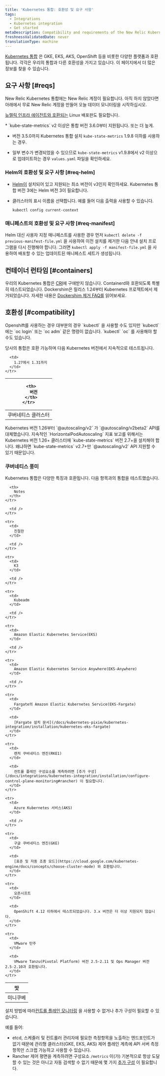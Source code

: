 ```yaml
---
title: 'Kubernetes 통합: 호환성 및 요구 사항'
tags:
  - Integrations
  - Kubernetes integration
  - Get started
metaDescription: Compatibility and requirements of the New Relic Kubernetes integration.
freshnessValidatedDate: never
translationType: machine
---
```


[Kubernetes 통합](/docs/integrations/kubernetes-integration/get-started/introduction-kubernetes-integration) 은 GKE, EKS, AKS, OpenShift 등을 비롯한 다양한 플랫폼과 호환됩니다. 각각은 우리의 통합과 다른 호환성을 가지고 있습니다. 이 페이지에서 더 많은 정보를 찾을 수 있습니다.

## 요구 사항 [#reqs]

New Relic Kubernetes 통합에는 New Relic 계정이 필요합니다. 아직 하지 않았다면 아래에서 무료 New Relic 계정을 만들어 오늘 데이터 모니터링을 시작하십시오.

[뉴렐릭 인프라 에이전트와 호환되는](/docs/infrastructure/new-relic-infrastructure/getting-started/compatibility-requirements-new-relic-infrastructure#operating-systems) Linux 배포판도 필요합니다.

<Callout variant="important">
  * `kube-state-metrics` v2 이상은 통합 버전 3.6.0부터 지원됩니다. 또는 더 높게.

  * 버전 3.5.0까지 Kubernetes 통합 설치 `kube-state-metrics` 1.9.8 이하를 사용하는 경우.

  * 일부 변수가 변경되었을 수 있으므로 `kube-state-metrics` v1.9.8에서 v2 이상으로 업데이트하는 경우 `values.yaml` 파일을 확인하세요.
</Callout>

### Helm의 호환성 및 요구 사항 [#req-helm]

* [Helm이](https://github.com/helm/helm?tab=readme-ov-file#install) 설치되어 있고 지원되는 최소 버전이 v3인지 확인하세요. Kubernetes 통합 버전 3에는 Helm 버전 3이 필요합니다.

* 클러스터의 표시 이름을 선택합니다. 예를 들어 다음 출력을 사용할 수 있습니다.

  ```shell
  kubectl config current-context
  ```

### 매니페스트의 호환성 및 요구 사항 [#req-manifest]

Helm 대신 사용자 지정 매니페스트를 사용한 경우 먼저 `kubectl delete -f previous-manifest-file.yml` 을 사용하여 이전 설치를 제거한 다음 안내 설치 프로그램을 다시 진행해야 합니다. 그러면 `kubectl apply -f manifest-file.yml` 을 사용하여 배포할 수 있는 업데이트된 매니페스트 세트가 생성됩니다.

## 컨테이너 런타임 [#containers]

우리의 Kubernetes 통합은 [CRI](https://kubernetes.io/docs/concepts/architecture/cri)에 구애받지 않습니다. Containerd와 호환되도록 특별히 테스트되었습니다. Dockershim은 릴리스 1.24부터 Kubernetes 프로젝트에서 제거되었습니다. 자세한 내용은 [Dockershim 제거 FAQ를](https://kubernetes.io/blog/2022/02/17/dockershim-faq/) 읽어보세요.

## 호환성 [#compatibility]

<Callout variant="important">
  Openshift를 사용하는 경우 대부분의 경우 `kubectl` 을 사용할 수도 있지만 `kubectl` 에는 `oc login` 또는 `oc adm` 같은 명령이 없습니다. `kubectl` `oc` 를 사용해야 할 수도 있습니다.
</Callout>

당사의 통합은 호환 가능하며 다음 Kubernetes 버전에서 지속적으로 테스트됩니다.

<table>
  <thead>
    <tr>
      <th style={{ width: "300px" }} />

      <th>
        버전
      </th>
    </tr>
  </thead>

  <tbody>
    <tr>
      <td>
        쿠버네티스 클러스터
      </td>

      <td>
        1.27에서 1.31까지
      </td>
    </tr>
  </tbody>
</table>

<Callout variant="important">
  Kubernetes 버전 1.26부터 `@autoscaling/v2` 가 `@autoscaling/v2beta2` API를 대체했습니다. 지속적인 `HorizontalPodAutoscaling` 지표 보고를 위해서는 Kubernetes 버전 1.26+ 클러스터에 `kube-state-metrics` 버전 2.7+을 설치해야 합니다. 왜냐하면 `kube-state-metrics` v2.7+만 `@autoscaling/v2` API 지원할 수 있기 때문입니다.
</Callout>

### 쿠버네티스 풍미

Kubernetes 통합은 다양한 특징과 호환됩니다. 다음 항목과의 통합을 테스트했습니다.

<table>
  <thead>
    <tr>
      <th style={{ width: "300px" }}>
        맛
      </th>

      <th>
        Notes
      </th>
    </tr>
  </thead>

  <tbody>
    <tr>
      <td>
        미니쿠베
      </td>

      <td />
    </tr>

    <tr>
      <td>
        친절한
      </td>

      <td />
    </tr>

    <tr>
      <td>
        K3
      </td>

      <td />
    </tr>

    <tr>
      <td>
        Kubeadm
      </td>

      <td />
    </tr>

    <tr>
      <td>
        Amazon Elastic Kubernetes Service(EKS)
      </td>

      <td />
    </tr>

    <tr>
      <td>
        Amazon Elastic Kubernetes Service Anywhere(EKS-Anywhere)
      </td>

      <td />
    </tr>

    <tr>
      <td>
        Fargate의 Amazon Elastic Kubernetes Service(EKS-Fargate)
      </td>

      <td>
        [Fargate 설치 문서](/docs/kubernetes-pixie/kubernetes-integration/installation/kubernetes-eks-fargate)
      </td>
    </tr>

    <tr>
      <td>
        랜처 쿠버네티스 엔진(RKE1)
      </td>

      <td>
        컨트롤 플레인 구성요소를 계측하려면 [추가 구성](/docs/integrations/kubernetes-integration/installation/configure-control-plane-monitoring#rancher) 이 필요합니다.
      </td>
    </tr>

    <tr>
      <td>
        Azure Kubernetes 서비스(AKS)
      </td>

      <td />
    </tr>

    <tr>
      <td>
        구글 쿠버네티스 엔진(GKE)
      </td>

      <td>
        [표준 및 자동 조종 모드](https://cloud.google.com/kubernetes-engine/docs/concepts/choose-cluster-mode) 와 호환됩니다.
      </td>
    </tr>

    <tr>
      <td>
        오픈시프트
      </td>

      <td>
        OpenShift 4.12 이하에서 테스트되었습니다. 3.x 버전은 더 이상 지원되지 않습니다.
      </td>
    </tr>

    <tr>
      <td>
        VMware 탄주
      </td>

      <td>
        VMware Tanzu(Pivotal Platform) 버전 2.5-2.11 및 Ops Manager 버전 2.5-2.10과 호환됩니다.
      </td>
    </tr>
  </tbody>
</table>

설치 방법에 따라[컨트롤 플레인 모니터링](/docs/integrations/kubernetes-integration/installation/configure-control-plane-monitoring) 을 사용할 수 없거나 추가 구성이 필요할 수 있습니다.

예를 들어:

* etcd, 스케줄러 및 컨트롤러 관리자에 필요한 측정항목을 노출하는 엔드포인트가 없기 때문에 관리형 클러스터(GKE, EKS, AKS) 제어 플레인 계측에 API 서버 측정항목만 스크랩 가능하고 사용할 수 있습니다.
* Rancher 제어 평면을 계측하려면 구성요소 `/metrics` 이(가) 기본적으로 항상 도달할 수 있는 것은 아니고 자동 검색할 수 없기 때문에 몇 가지 [추가 구성](/docs/integrations/kubernetes-integration/installation/configure-control-plane-monitoring#rancher) 이 필요합니다.